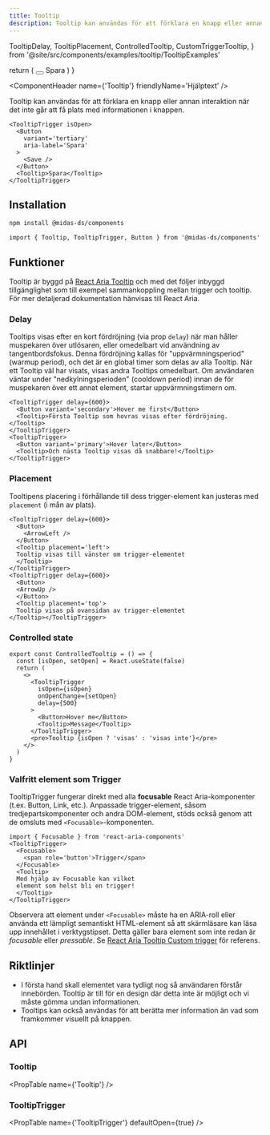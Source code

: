 ```yaml
---
title: Tooltip
description: Tooltip kan användas för att förklara en knapp eller annan interaktion när det inte går att få plats med informationen i knappen.
---
```


  TooltipDelay,
  TooltipPlacement,
  ControlledTooltip,
  CustomTriggerTooltip,
} from '@site/src/components/examples/tooltip/TooltipExamples'

  return (
    <TooltipTrigger isOpen>
      <Button
        variant='tertiary'
        aria-label='Spara'
      >
        <Save />
      </Button>
      <Tooltip>Spara</Tooltip>
    </TooltipTrigger>
  )
}

<ComponentHeader
  name={'Tooltip'}
  friendlyName='Hjälptext'
/>

Tooltip kan användas för att förklara en knapp eller annan interaktion när det inte går att få plats med informationen i knappen.

```tsx
<TooltipTrigger isOpen>
  <Button
    variant='tertiary'
    aria-label='Spara'
  >
    <Save />
  </Button>
  <Tooltip>Spara</Tooltip>
</TooltipTrigger>
```

<div
  className={'card'}
  style={{ display: 'block' }}
>
  <Example />
</div>

## Installation

```bash npm2yarn
npm install @midas-ds/components
```

```tsx
import { Tooltip, TooltipTrigger, Button } from '@midas-ds/components'
```

## Funktioner

Tooltip är byggd på [React Aria Tooltip](https://react-spectrum.adobe.com/react-aria/Tooltip.html) och med det
följer inbyggd tillgänglighet som till exempel sammankoppling mellan trigger och tooltip. För mer detaljerad
dokumentation hänvisas till React Aria.

### Delay

Tooltips visas efter en kort fördröjning (via prop `delay`) när man håller muspekaren över utlösaren,
eller omedelbart vid användning av tangentbordsfokus. Denna fördröjning kallas för "uppvärmningsperiod"
(warmup period), och det är en global timer som delas av alla Tooltip. När ett Tooltip väl har
visats, visas andra Tooltips omedelbart. Om användaren väntar under "nedkylningsperioden" (cooldown period)
innan de för muspekaren över ett annat element, startar uppvärmningstimern om.

```tsx
<TooltipTrigger delay={600}>
  <Button variant='secondary'>Hover me first</Button>
  <Tooltip>Första Tooltip som hovras visas efter fördröjning.</Tooltip>
</TooltipTrigger>
<TooltipTrigger>
  <Button variant='primary'>Hover later</Button>
  <Tooltip>Och nästa Tooltip visas då snabbare!</Tooltip>
</TooltipTrigger>
```

<TooltipDelay />

### Placement

Tooltipens placering i förhållande till dess trigger-element kan justeras med `placement` (i mån av plats).

```tsx
<TooltipTrigger delay={600}>
  <Button>
    <ArrowLeft />
  </Button>
  <Tooltip placement='left'>
  Tooltip visas till vänster om trigger-elementet
  </Tooltip>
</TooltipTrigger>
<TooltipTrigger delay={600}>
  <Button>
  <ArrowUp />
  </Button>
  <Tooltip placement='top'>
  Tooltip visas på ovansidan av trigger-elementet
</Tooltip></TooltipTrigger>
```

<TooltipPlacement />

### Controlled state

```tsx
export const ControlledTooltip = () => {
  const [isOpen, setOpen] = React.useState(false)
  return (
    <>
      <TooltipTrigger
        isOpen={isOpen}
        onOpenChange={setOpen}
        delay={500}
      >
        <Button>Hover me</Button>
        <Tooltip>Message</Tooltip>
      </TooltipTrigger>
      <pre>Tooltip {isOpen ? 'visas' : 'visas inte'}</pre>
    </>
  )
}
```

<div className={'card'}>
  <ControlledTooltip />
</div>

### Valfritt element som Trigger
TooltipTrigger fungerar direkt med alla **focusable** React Aria-komponenter (t.ex. Button, Link, etc.). Anpassade trigger-element,
såsom tredjepartskomponenter och andra DOM-element, stöds också genom att de omsluts med `<Focusable>`-komponenten.

```tsx
import { Focusable } from 'react-aria-components'
<TooltipTrigger>
  <Focusable>
    <span role='button'>Trigger</span>
  </Focusable>
  <Tooltip>
  Med hjälp av Focusable kan vilket
  element som helst bli en trigger!
  </Tooltip>
</TooltipTrigger>
```
<div className={'card'} style={{display: 'block'}}>
  <CustomTriggerTooltip />
</div>

Observera att element under `<Focusable>` måste ha en ARIA-roll eller använda ett lämpligt semantiskt HTML-element
så att skärmläsare kan läsa upp innehållet i verktygstipset. Detta gäller bara element som inte redan är *focusable*
eller *pressable*. Se [React Aria Tooltip Custom trigger](https://react-spectrum.adobe.com/react-aria/Tooltip.html#custom-trigger)
för referens.

## Riktlinjer

- I första hand skall elementet vara tydligt nog så användaren förstår innebörden. Tooltip är till för en design där detta
inte är möjligt och vi måste gömma undan informationen.
- Tooltips kan också användas för att berätta mer information än vad som framkommer visuellt på knappen.

## API

### Tooltip

<PropTable name={'Tooltip'} />

### TooltipTrigger

<PropTable
  name={'TooltipTrigger'}
  defaultOpen={true}
/>
